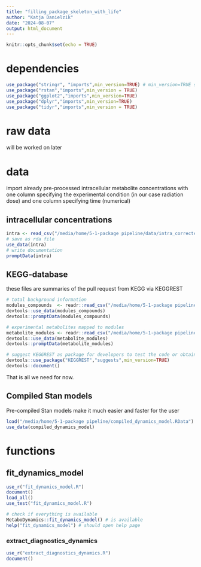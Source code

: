 ```yaml
---
title: "filling_package_skeleton_with_life"
author: "Katja Danielzik"
date: "2024-08-07"
output: html_document
---
```


```r
knitr::opts_chunk$set(echo = TRUE)
```

# dependencies
```r
use_package("stringr", "imports",min_version=TRUE) # min_version=TRUE sets to current version
use_package("rstan","imports",min_version = TRUE)
use_package("ggplot2","imports",min_version=TRUE)
use_package("dplyr","imports",min_version=TRUE)
use_package("tidyr","imports",min_version = TRUE)
```


# raw data 
will be worked on later

# data
import already pre-processed intracellular metabolite concentrations with one
column specifying the experimental condition (in our case radiation dose) and
one column specifying time (numerical)

## intracellular concentrations
```r
intra <- read_csv("/media/home/5-1-package pipeline/data/intra_corrected_cell_counts.csv")
# save as rda file
use_data(intra)
# write documentation
promptData(intra)
```
## KEGG-database 
these files are summaries of the pull request from KEGG via KEGGREST
```r
# total background information
modules_compounds  <- readr::read_csv("/media/home/5-1-package pipeline/data/modules_compounds.csv")
devtools::use_data(modules_compounds)
devtools::promptData(modules_compounds)

# experimental metabolites mapped to modules
metabolite_modules <- readr::read_csv("/media/home/5-1-package pipeline/data/metabolite_modules.csv")
devtools::use_data(metabolite_modules)
devtools::promptData(metabolite_modules)

# suggest KEGGREST as package for developers to test the code or obtain own datasets
devtools::use_package("KEGGREST","suggests",min_version=TRUE)
devtools::document()
```

That is all we need for now.

## Compiled Stan models
Pre-compiled Stan models make it much easier and faster for the user
```r
load("/media/home/5-1-package pipeline/compiled_dynamics_model.RData")
use_data(compiled_dynamics_model)
```

# functions
## fit_dynamics_model
```r
use_r("fit_dynamics_model.R")
document()
load_all()
use_test("fit_dynamics_model.R")

# check if everything is available
MetaboDynamics::fit_dynamics_model() # is available
help("fit_dynamics_model") # should open help page
```

### extract_diagnostics_dynamics
```r
use_r("extract_diagnostics_dynamics.R")
document()
```


